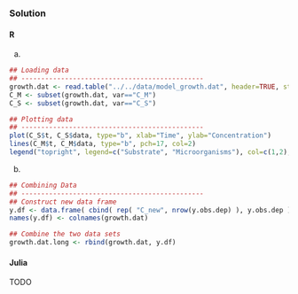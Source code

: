 ### Solution {.tabset}

#### R

a.
```r

## Loading data
## ----------------------------------------------
growth.dat <- read.table("../../data/model_growth.dat", header=TRUE, stringsAsFactors=FALSE)
C_M <- subset(growth.dat, var=="C_M")
C_S <- subset(growth.dat, var=="C_S")
```

```r
## Plotting data
## ----------------------------------------------
plot(C_S$t, C_S$data, type="b", xlab="Time", ylab="Concentration")
lines(C_M$t, C_M$data, type="b", pch=17, col=2)
legend("topright", legend=c("Substrate", "Microorganisms"), col=c(1,2), pch=c(1,17), lty=1)

```

b.
```r

## Combining Data
## ----------------------------------------------
## Construct new data frame
y.df <- data.frame( cbind( rep( "C_new", nrow(y.obs.dep) ), y.obs.dep ) )
names(y.df) <- colnames(growth.dat)

## Combine the two data sets
growth.dat.long <- rbind(growth.dat, y.df)

```
#### Julia
TODO
